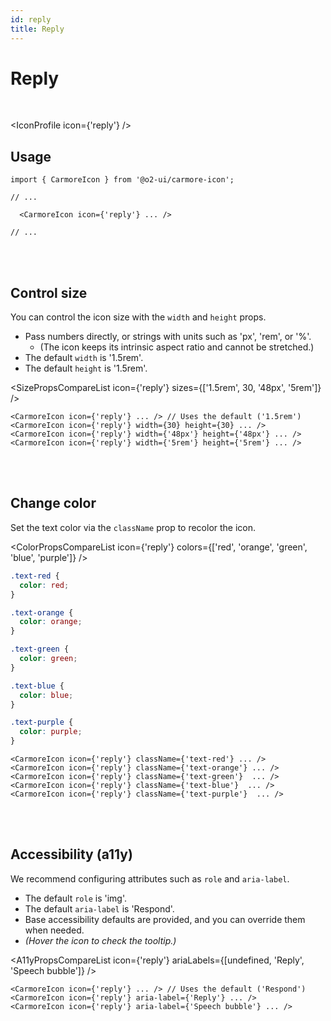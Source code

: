 ```yaml
---
id: reply
title: Reply
---
```




# Reply

<br />

<IconProfile icon={'reply'} />

## Usage

```tsx
import { CarmoreIcon } from '@o2-ui/carmore-icon';

// ...

  <CarmoreIcon icon={'reply'} ... />

// ...
```

<br />
<br />

## Control size

You can control the icon size with the `width` and `height` props.

- Pass numbers directly, or strings with units such as 'px', 'rem', or '%'.
  - (The icon keeps its intrinsic aspect ratio and cannot be stretched.)
- The default `width` is '1.5rem'.
- The default `height` is '1.5rem'.

<SizePropsCompareList icon={'reply'} sizes={['1.5rem', 30, '48px', '5rem']} />

```tsx
<CarmoreIcon icon={'reply'} ... /> // Uses the default ('1.5rem')
<CarmoreIcon icon={'reply'} width={30} height={30} ... />
<CarmoreIcon icon={'reply'} width={'48px'} height={'48px'} ... />
<CarmoreIcon icon={'reply'} width={'5rem'} height={'5rem'} ... />
```

<br />
<br />

## Change color

Set the text color via the `className` prop to recolor the icon.

<ColorPropsCompareList icon={'reply'} colors={['red', 'orange', 'green', 'blue', 'purple']} />

```css
.text-red {
  color: red;
}

.text-orange {
  color: orange;
}

.text-green {
  color: green;
}

.text-blue {
  color: blue;
}

.text-purple {
  color: purple;
}
```

```tsx
<CarmoreIcon icon={'reply'} className={'text-red'} ... />
<CarmoreIcon icon={'reply'} className={'text-orange'} ... />
<CarmoreIcon icon={'reply'} className={'text-green'}  ... />
<CarmoreIcon icon={'reply'} className={'text-blue'}  ... />
<CarmoreIcon icon={'reply'} className={'text-purple'}  ... />
```

<br />
<br />

## Accessibility (a11y)

We recommend configuring attributes such as `role` and `aria-label`.

- The default `role` is 'img'.
- The default `aria-label` is 'Respond'.
- Base accessibility defaults are provided, and you can override them when needed.
- _(Hover the icon to check the tooltip.)_

<A11yPropsCompareList icon={'reply'} ariaLabels={[undefined, 'Reply', 'Speech bubble']} />

```tsx
<CarmoreIcon icon={'reply'} ... /> // Uses the default ('Respond')
<CarmoreIcon icon={'reply'} aria-label={'Reply'} ... />
<CarmoreIcon icon={'reply'} aria-label={'Speech bubble'} ... />
```
